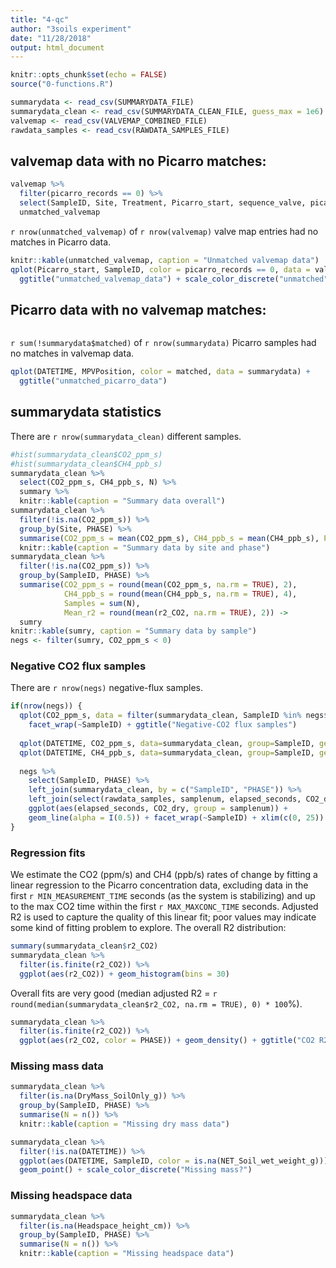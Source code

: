 ```yaml
---
title: "4-qc"
author: "3soils experiment"
date: "11/28/2018"
output: html_document
---
```


```r
knitr::opts_chunk$set(echo = FALSE)
source("0-functions.R")
```

```r
summarydata <- read_csv(SUMMARYDATA_FILE)
summarydata_clean <- read_csv(SUMMARYDATA_CLEAN_FILE, guess_max = 1e6)
valvemap <- read_csv(VALVEMAP_COMBINED_FILE)
rawdata_samples <- read_csv(RAWDATA_SAMPLES_FILE)
```

## valvemap data with no Picarro matches:

```r
valvemap %>% 
  filter(picarro_records == 0) %>% 
  select(SampleID, Site, Treatment, Picarro_start, sequence_valve, picarro_records) ->
  unmatched_valvemap
```

`r nrow(unmatched_valvemap)` of `r nrow(valvemap)` valve map entries had no matches in Picarro data.

```r
knitr::kable(unmatched_valvemap, caption = "Unmatched valvemap data")
qplot(Picarro_start, SampleID, color = picarro_records == 0, data = valvemap) +
  ggtitle("unmatched_valvemap_data") + scale_color_discrete("unmatched")
```

## Picarro data with no valvemap matches:

```r
```

`r sum(!summarydata$matched)` of `r nrow(summarydata)` Picarro samples had no matches in valvemap data.

```r
qplot(DATETIME, MPVPosition, color = matched, data = summarydata) +
  ggtitle("unmatched_picarro_data")

```

## summarydata statistics

There are `r nrow(summarydata_clean)` different samples.

```r
#hist(summarydata_clean$CO2_ppm_s)
#hist(summarydata_clean$CH4_ppb_s)
summarydata_clean %>% 
  select(CO2_ppm_s, CH4_ppb_s, N) %>% 
  summary %>% 
  knitr::kable(caption = "Summary data overall")
summarydata_clean %>% 
  filter(!is.na(CO2_ppm_s)) %>% 
  group_by(Site, PHASE) %>% 
  summarise(CO2_ppm_s = mean(CO2_ppm_s), CH4_ppb_s = mean(CH4_ppb_s), Picarro_obs = sum(N), N = n()) %>% 
  knitr::kable(caption = "Summary data by site and phase")
summarydata_clean %>% 
  filter(!is.na(CO2_ppm_s)) %>% 
  group_by(SampleID, PHASE) %>% 
  summarise(CO2_ppm_s = round(mean(CO2_ppm_s, na.rm = TRUE), 2), 
            CH4_ppb_s = round(mean(CH4_ppb_s, na.rm = TRUE), 4),
            Samples = sum(N), 
            Mean_r2 = round(mean(r2_CO2, na.rm = TRUE), 2)) -> 
  sumry
knitr::kable(sumry, caption = "Summary data by sample")
negs <- filter(sumry, CO2_ppm_s < 0)
```

### Negative CO2 flux samples

There are `r nrow(negs)` negative-flux samples.

```r
if(nrow(negs)) {
  qplot(CO2_ppm_s, data = filter(summarydata_clean, SampleID %in% negs$SampleID), bins = 30) + 
    facet_wrap(~SampleID) + ggtitle("Negative-CO2 flux samples")
  
  qplot(DATETIME, CO2_ppm_s, data=summarydata_clean, group=SampleID, geom="line", color = Site) + facet_wrap(~PHASE)
  qplot(DATETIME, CH4_ppb_s, data=summarydata_clean, group=SampleID, geom="line", color = Site) + facet_wrap(~PHASE)
  
  negs %>% 
    select(SampleID, PHASE) %>% 
    left_join(summarydata_clean, by = c("SampleID", "PHASE")) %>% 
    left_join(select(rawdata_samples, samplenum, elapsed_seconds, CO2_dry), by = "samplenum") %>% 
    ggplot(aes(elapsed_seconds, CO2_dry, group = samplenum)) + 
    geom_line(alpha = I(0.5)) + facet_wrap(~SampleID) + xlim(c(0, 25))
}
```

### Regression fits

We estimate the CO2 (ppm/s) and CH4 (ppb/s) rates of change by fitting a linear regression to the Picarro concentration data, excluding data in the first `r MIN_MEASUREMENT_TIME` seconds (as the system is stabilizing) and up to the max CO2 time within the first `r MAX_MAXCONC_TIME` seconds. Adjusted R2 is used to capture the quality of this linear fit; poor values may indicate some kind of fitting problem to explore. The overall R2 distribution:

```r
summary(summarydata_clean$r2_CO2)
summarydata_clean %>% 
  filter(is.finite(r2_CO2)) %>% 
  ggplot(aes(r2_CO2)) + geom_histogram(bins = 30)
```

Overall fits are very good (median adjusted R2 = `r round(median(summarydata_clean$r2_CO2, na.rm = TRUE), 0) * 100`%).

```r
summarydata_clean %>% 
  filter(is.finite(r2_CO2)) %>% 
  ggplot(aes(r2_CO2, color = PHASE)) + geom_density() + ggtitle("CO2 R2 distribution by phase")
```

### Missing mass data

```r
summarydata_clean %>% 
  filter(is.na(DryMass_SoilOnly_g)) %>% 
  group_by(SampleID, PHASE) %>% 
  summarise(N = n()) %>% 
  knitr::kable(caption = "Missing dry mass data")

summarydata_clean %>% 
  filter(!is.na(DATETIME)) %>% 
  ggplot(aes(DATETIME, SampleID, color = is.na(NET_Soil_wet_weight_g))) +
  geom_point() + scale_color_discrete("Missing mass?")
```

### Missing headspace data

```r
summarydata_clean %>% 
  filter(is.na(Headspace_height_cm)) %>% 
  group_by(SampleID, PHASE) %>% 
  summarise(N = n()) %>% 
  knitr::kable(caption = "Missing headspace data")
```

